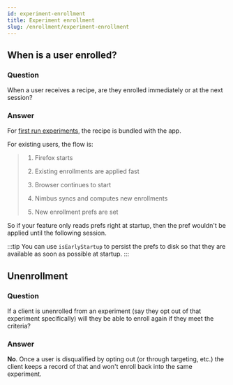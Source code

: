 ```yaml
---
id: experiment-enrollment
title: Experiment enrollment
slug: /enrollment/experiment-enrollment
---
```


## When is a user enrolled?

### Question
When a user receives a recipe, are they enrolled immediately or at the next session?

### Answer

For [first run experiments](/mobile-first-run-experiments), the recipe is bundled with the app.

For existing users, the flow is: 
> 1) Firefox starts
>
> 2) Existing enrollments are applied fast
> 
> 3) Browser continues to start
> 
> 4) Nimbus syncs and computes new enrollments
> 
> 5) New enrollment prefs are set

So if your feature only reads prefs right at startup, then the pref wouldn't be applied until the following session.

:::tip
You can use `isEarlyStartup` to persist the prefs to disk so that they are available as soon as possible at startup.
:::

## Unenrollment

### Question
If a client is unenrolled from an experiment (say they opt out of that experiment specifically) will they be able to enroll again if they meet the criteria?

### Answer
**No**. Once a user is disqualified by opting out (or through targeting, etc.) the client keeps a record of that and won't enroll back into the same experiment. 
